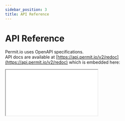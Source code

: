 ```yaml
---
sidebar_position: 3
title: API Reference
---
```


# API Reference

Permit.io uses OpenAPI specifications.<br/>
API docs are available at [https://api.permit.io/v2/redoc](https://api.permit.io/v2/redoc) which is embedded here:

<iframe
	style={{
		boxShadow: "0 1px 3px rgba(0,0,0,0.12), 0 1px 2px rgba(0,0,0,0.24)",
		backgroundColor: "white",
		maxWidth: "80vw",
	}}
	src={"https://api.permit.io/v2/redoc"}
	width={"1080px"}
	height={"600px"}
/>

## OpenAPI spec

The OpenAPI configuration spec is available at [https://api.permit.io/v2/openapi.json](https://api.permit.io/v2/openapi.json)

## PDP/SDK OpenAPI spec

Just like the Permit.io cloud service the local PDP exposes an OpenAPI spec, which can be used to develop your own SDKs.
Assuming you're running your pdp at `localhost:7000` you can access the spec at `http://localhost:7000/openapi.json` and view the docs at `http://localhost:7000/redoc`.

## Permit API object hierarchy

![Object diagram diagram](/img/diagrams/api-model.svg)
